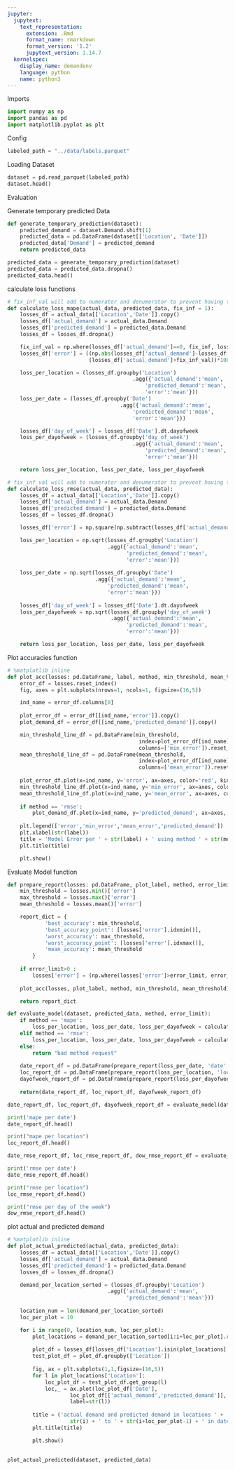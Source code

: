 ```yaml
---
jupyter:
  jupytext:
    text_representation:
      extension: .Rmd
      format_name: rmarkdown
      format_version: '1.2'
      jupytext_version: 1.14.7
  kernelspec:
    display_name: demandenv
    language: python
    name: python3
---
```


<!-- #region notebookRunGroups={"groupValue": "1"} -->
Imports
<!-- #endregion -->

```python
import numpy as np
import pandas as pd
import matplotlib.pyplot as plt
```

<!-- #region notebookRunGroups={"groupValue": "2"} -->
Config
<!-- #endregion -->

```python
labeled_path = "../data/labels.parquet"
```

<!-- #region notebookRunGroups={"groupValue": "1"} -->
Loading Dataset
<!-- #endregion -->

```python
dataset = pd.read_parquet(labeled_path)
dataset.head()
```

<!-- #region notebookRunGroups={"groupValue": "1"} -->
Evaluation
<!-- #endregion -->

<!-- #region notebookRunGroups={"groupValue": "2"} -->
Generate temporary predicted Data
<!-- #endregion -->

```python
def generate_temporary_prediction(dataset):
    predicted_demand = dataset.Demand.shift(1)
    predicted_data = pd.DataFrame(dataset[['Location', 'Date']])
    predicted_data['Demand'] = predicted_demand
    return predicted_data

```

```python
predicted_data = generate_temporary_prediction(dataset)
predicted_data = predicted_data.dropna()
predicted_data.head()
```

<!-- #region notebookRunGroups={"groupValue": "2"} -->
calculate loss functions
<!-- #endregion -->

```python
# fix_inf_val will add to numerator and denumerator to prevent having the inf value
def calculate_loss_mape(actual_data, predicted_data, fix_inf = 1):
    losses_df = actual_data[['Location','Date']].copy()
    losses_df['actual_demand'] = actual_data.Demand
    losses_df['predicted_demand'] = predicted_data.Demand
    losses_df = losses_df.dropna()

    fix_inf_val = np.where(losses_df['actual_demand']==0, fix_inf, losses_df['actual_demand'])    
    losses_df['error'] = ((np.abs(losses_df['actual_demand']-losses_df['predicted_demand']))/
                          (losses_df['actual_demand']+fix_inf_val))*100

    loss_per_location = (losses_df.groupby('Location')
                                        .agg({'actual_demand':'mean', 
                                            'predicted_demand':'mean', 
                                            'error':'mean'}))
    loss_per_date = (losses_df.groupby('Date')
                                    .agg({'actual_demand':'mean', 
                                        'predicted_demand':'mean', 
                                        'error':'mean'}))

    losses_df['day_of_week'] = losses_df['Date'].dt.dayofweek
    loss_per_dayofweek = (losses_df.groupby('day_of_week')
                                        .agg({'actual_demand':'mean', 
                                            'predicted_demand':'mean', 
                                            'error':'mean'}))

    return loss_per_location, loss_per_date, loss_per_dayofweek

```

```python
# fix_inf_val will add to numerator and denumerator to prevent having the inf value
def calculate_loss_rmse(actual_data, predicted_data):
    losses_df = actual_data[['Location','Date']].copy()
    losses_df['actual_demand'] = actual_data.Demand
    losses_df['predicted_demand'] = predicted_data.Demand
    losses_df = losses_df.dropna()

    losses_df['error'] = np.square(np.subtract(losses_df['actual_demand'],losses_df['predicted_demand']))

    loss_per_location = np.sqrt(losses_df.groupby('Location')
                                .agg({'actual_demand':'mean', 
                                      'predicted_demand':'mean', 
                                      'error':'mean'}))
    
    loss_per_date = np.sqrt(losses_df.groupby('Date')
                            .agg({'actual_demand':'mean', 
                                'predicted_demand':'mean', 
                                'error':'mean'}))
    
    losses_df['day_of_week'] = losses_df['Date'].dt.dayofweek
    loss_per_dayofweek = np.sqrt(losses_df.groupby('day_of_week')
                                 .agg({'actual_demand':'mean', 
                                      'predicted_demand':'mean', 
                                      'error':'mean'}))

    return loss_per_location, loss_per_date, loss_per_dayofweek

```

<!-- #region notebookRunGroups={"groupValue": "2"} -->
Plot accuracies function
<!-- #endregion -->

```python
# %matplotlib inline
def plot_acc(losses: pd.DataFrame, label, method, min_threshold, mean_threshold):
    error_df = losses.reset_index()
    fig, axes = plt.subplots(nrows=1, ncols=1, figsize=(16,5))

    ind_name = error_df.columns[0]
    
    plot_error_df = error_df[[ind_name,'error']].copy()
    plot_demand_df = error_df[[ind_name,'predicted_demand']].copy()

    min_threshold_line_df = pd.DataFrame(min_threshold,
                                          index=plot_error_df[ind_name], 
                                          columns=['min_error']).reset_index()
    mean_threshold_line_df = pd.DataFrame(mean_threshold, 
                                          index=plot_error_df[ind_name], 
                                          columns=['mean_error']).reset_index()
    
    plot_error_df.plot(x=ind_name, y='error', ax=axes, color='red', kind='line')
    min_threshold_line_df.plot(x=ind_name, y='min_error', ax=axes, color='yellow', kind='line')
    mean_threshold_line_df.plot(x=ind_name, y='mean_error', ax=axes, color='blue', kind='line')
    
    if method == 'rmse':
        plot_demand_df.plot(x=ind_name, y='predicted_demand', ax=axes, color='green', kind='line')
    
    plt.legend(['error','min_error','mean_error','predicted_demand'])
    plt.xlabel(str(label))
    title = 'Model Error per ' + str(label) + ' using method ' + str(method)
    plt.title(title)

    plt.show()
```

<!-- #region notebookRunGroups={"groupValue": "1"} -->
Evaluate Model function
<!-- #endregion -->

```python
def prepare_report(losses: pd.DataFrame, plot_label, method, error_limit):
    min_threshold = losses.min()['error']
    max_threshold = losses.max()['error']
    mean_threshold = losses.mean()['error']

    report_dict = {
            'best_accuracy': min_threshold,
            'best_accuracy_point': [losses['error'].idxmin()],
            'worst_accuracy': max_threshold,
            'worst_accuracy_point': [losses['error'].idxmax()],
            'mean_accuracy': mean_threshold
        }
    
    if error_limit>0 :
        losses['error'] = (np.where(losses['error']>error_limit, error_limit, losses['error']))
    
    plot_acc(losses, plot_label, method, min_threshold, mean_threshold)

    return report_dict
```

```python
def evaluate_model(dataset, predicted_data, method, error_limit):
    if method == 'mape':
        loss_per_location, loss_per_date, loss_per_dayofweek = calculate_loss_mape(dataset, predicted_data)
    elif method == 'rmse':
        loss_per_location, loss_per_date, loss_per_dayofweek = calculate_loss_rmse(dataset, predicted_data)
    else:
        return "bad method request"
    
    date_report_df = pd.DataFrame(prepare_report(loss_per_date, 'date', method, error_limit))
    loc_report_df = pd.DataFrame(prepare_report(loss_per_location, 'location', method, error_limit))
    dayofweek_report_df = pd.DataFrame(prepare_report(loss_per_dayofweek, 'day of the week', method, error_limit))
    
    return(date_report_df, loc_report_df, dayofweek_report_df)
```

```python
date_report_df, loc_report_df, dayofweek_report_df = evaluate_model(dataset, predicted_data, 'mape', 200)
```

```python
print('mape per date')
date_report_df.head()
```

```python
print("mape per location")
loc_report_df.head()
```

```python
date_rmse_report_df, loc_rmse_report_df, dow_rmse_report_df = evaluate_model(dataset, predicted_data, 'rmse', 0)
```

```python
print('rmse per date')
date_rmse_report_df.head()
```

```python
print("rmse per location")
loc_rmse_report_df.head()
```

```python
print("rmse per day of the week")
dow_rmse_report_df.head()
```

<!-- #region notebookRunGroups={"groupValue": "2"} -->
plot actual and predicted demand
<!-- #endregion -->

```python
# %matplotlib inline
def plot_actual_predicted(actual_data, predicted_data):
    losses_df = actual_data[['Location','Date']].copy()
    losses_df['actual_demand'] = actual_data.Demand
    losses_df['predicted_demand'] = predicted_data.Demand
    losses_df = losses_df.dropna()

    demand_per_location_sorted = (losses_df.groupby('Location')
                                .agg({'actual_demand':'mean', 
                                      'predicted_demand':'mean'}))
    
    location_num = len(demand_per_location_sorted)
    loc_per_plot = 10

    for i in range(0, location_num, loc_per_plot):
        plot_locations = demand_per_location_sorted[i:i+loc_per_plot].reset_index()
        
        plot_df = losses_df[losses_df['Location'].isin(plot_locations['Location'])] 
        test_plot_df = plot_df.groupby(['Location'])
        
        fig, ax = plt.subplots(1,1,figsize=(16,5))
        for l in plot_locations['Location']:
            loc_plot_df = test_plot_df.get_group(l)
            loc,_ = ax.plot(loc_plot_df['Date'],
                    loc_plot_df[['actual_demand','predicted_demand']],
                    label=str(l))
            
        title = ('actual demand and predicted demand in locations ' + 
                    str(i) + ' to ' + str(i+loc_per_plot-1) + ' in dates')
        plt.title(title)

        plt.show()
        
```

```python
plot_actual_predicted(dataset, predicted_data)
```
